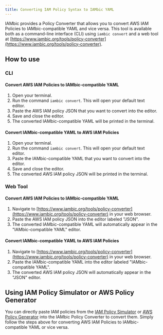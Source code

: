 ```yaml
---
title: Converting IAM Policy Syntax to IAMbic YAML
---
```


IAMbic provides a Policy Converter that allows you to convert AWS IAM Policies to IAMbic-compatible YAML and vice versa.
This tool is available both as a command-line interface (CLI) using `iambic convert` and a web tool at
[https://www.iambic.org/tools/policy-converter](https://www.iambic.org/tools/policy-converter).

## How to use

### CLI

#### Convert AWS IAM Policies to IAMbic-compatible YAML

1. Open your terminal.
2. Run the command `iambic convert`. This will open your default text editor.
3. Paste the AWS IAM policy JSON that you want to convert into the editor.
4. Save and close the editor.
5. The converted IAMbic-compatible YAML will be printed in the terminal.

#### Convert IAMbic-compatible YAML to AWS IAM Policies

1. Open your terminal.
2. Run the command `iambic convert`. This will open your default text editor.
3. Paste the IAMbic-compatible YAML that you want to convert into the editor.
4. Save and close the editor.
5. The converted AWS IAM policy JSON will be printed in the terminal.

### Web Tool

#### Convert AWS IAM Policies to IAMbic-compatible YAML

1. Navigate to [https://www.iambic.org/tools/policy-converter](https://www.iambic.org/tools/policy-converter) in your web browser.
2. Paste the AWS IAM policy JSON into the editor labeled "JSON".
3. The converted IAMbic-compatible YAML will automatically appear in the "IAMbic-compatible YAML" editor.

#### Convert IAMbic-compatible YAML to AWS IAM Policies

1. Navigate to [https://www.iambic.org/tools/policy-converter](https://www.iambic.org/tools/policy-converter) in your web browser.
2. Paste the IAMbic-compatible YAML into the editor labeled "IAMbic-compatible YAML".
3. The converted AWS IAM policy JSON will automatically appear in the "JSON" editor.

## Using IAM Policy Simulator or AWS Policy Generator

You can directly paste IAM policies from the [IAM Policy Simulator](https://policysim.aws.amazon.com/) or
 [AWS Policy Generator](https://awspolicygen.s3.amazonaws.com/policygen.html) into the IAMbic Policy Converter
 to convert them. Simply follow the steps above for converting AWS IAM Policies to IAMbic-compatible YAML or vice versa.
